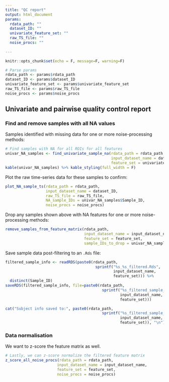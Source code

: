 ```yaml
---
title: "QC report"
output: html_document
params:
  rdata_path: ""
  dataset_ID: ""
  univariate_feature_set: ""
  raw_TS_file: ""
  noise_procs: ""
  
---
```


```r
knitr::opts_chunk$set(echo = F, message=F, warning=F)

# Parse params
rdata_path <- params$rdata_path
dataset_ID <- params$dataset_ID
univariate_feature_set <- params$univariate_feature_set
raw_TS_file <- params$raw_TS_file
noise_procs <- params$noise_procs
```

## Univariate and pairwise quality control report

### Find and remove samples with all NA values

Samples identified with missing data for one or more noise-processing methods:
```r
# Find samples with NA for all ROIs for all features
univar_NA_samples <- find_univariate_sample_na(rdata_path = rdata_path,
                                               input_dataset_name = dataset_ID,
                                               feature_set = univariate_feature_set)
kable(univar_NA_samples) %>% kable_styling(full_width = F)
```

Plot the raw time-series data for these samples to confirm:
```r
plot_NA_sample_ts(rdata_path = rdata_path, 
                  input_dataset_name = dataset_ID,
                  raw_TS_file = raw_TS_file,
                  NA_sample_IDs = univar_NA_samples$Sample_ID,
                  noise_procs = noise_procs)
```


Drop any samples shown above with NA features for one or more noise-processing methods:
```r
remove_samples_from_feature_matrix(rdata_path, 
                                   input_dataset_name = input_dataset_name,
                                   feature_set = feature_set,
                                   sample_IDs_to_drop = univar_NA_samples$Sample_ID)
```

Save sample data post-filtering to an `.Rds` file:
```r
filtered_sample_info <- readRDS(paste0(rdata_path, 
                                        sprintf("%s_%s_filtered.Rds",
                                                input_dataset_name,
                                                feature_set))) %>%
  distinct(Sample_ID)
saveRDS(filtered_sample_info, file=paste0(rdata_path, 
                                           sprintf("%s_filtered_sample_info_%s.Rds",
                                                   input_dataset_name,
                                                   feature_set)))

cat("Subject info saved to:", paste0(rdata_path, 
                                           sprintf("%s_filtered_sample_info_%s.Rds",
                                                   input_dataset_name,
                                                   feature_set)), "\n")
```

### Data normalisation

We want to z-score the feature matrix as well. 
```r
# Lastly, we can z-score normalize the filtered feature matrix
z_score_all_noise_procs(rdata_path = rdata_path,
                       input_dataset_name = input_dataset_name,
                       feature_set = feature_set,
                       noise_procs = noise_procs)
```

